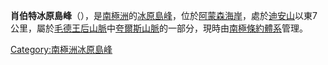 {{coord|85|31|S|162|14|W|display=title}}

'''肖伯特冰原島峰'''（{{lang-en|Schobert Nunatak}}），是[[南極洲|南極洲]]的[[冰原島峰|冰原島峰]]，位於[[阿蒙森海岸|阿蒙森海岸]]，處於[[迪安山|迪安山]]以東7公里，屬於[[毛德王后山脈|毛德王后山脈]]中[[夸爾斯山脈|夸爾斯山脈]]的一部分，現時由[[南極條約體系|南極條約體系]]管理。

{{Antarctica-geo-stub}}
[[Category:南極洲冰原島峰|Category:南極洲冰原島峰]]